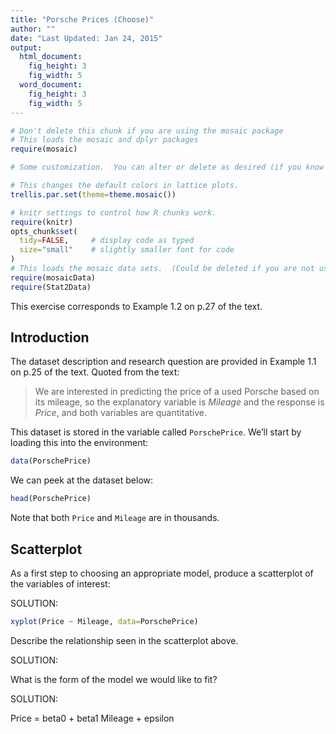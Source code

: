 ```yaml
---
title: "Porsche Prices (Choose)"
author: ""
date: "Last Updated: Jan 24, 2015"
output: 
  html_document:
    fig_height: 3
    fig_width: 5
  word_document:
    fig_height: 3
    fig_width: 5
---
```



```r
# Don't delete this chunk if you are using the mosaic package
# This loads the mosaic and dplyr packages
require(mosaic)
```

```r
# Some customization.  You can alter or delete as desired (if you know what you are doing).

# This changes the default colors in lattice plots.
trellis.par.set(theme=theme.mosaic())  

# knitr settings to control how R chunks work.
require(knitr)
opts_chunk$set(
  tidy=FALSE,     # display code as typed
  size="small"    # slightly smaller font for code
)
# This loads the mosaic data sets.  (Could be deleted if you are not using them.)
require(mosaicData)    
require(Stat2Data)
```

This exercise corresponds to Example 1.2 on p.27 of the text.

## Introduction

The dataset description and research question are provided in Example 1.1 on p.25 of the text. Quoted from the text:

> We are interested in predicting the price of a used Porsche based on its mileage, so the explanatory variable is _Mileage_ and the response is _Price_, and both variables are quantitative.

This dataset is stored in the variable called `PorschePrice`. We'll start by loading this into the environment:

```r
data(PorschePrice)
```

We can peek at the dataset below:
```r
head(PorschePrice)
```

Note that both `Price` and `Mileage` are in thousands.

## Scatterplot

As a first step to choosing an appropriate model, produce a scatterplot of the variables of interest:

SOLUTION:

```r
xyplot(Price ~ Mileage, data=PorschePrice)
```

Describe the relationship seen in the scatterplot above.

SOLUTION:



What is the form of the model we would like to fit?

SOLUTION:

Price = beta0 + beta1 Mileage + epsilon